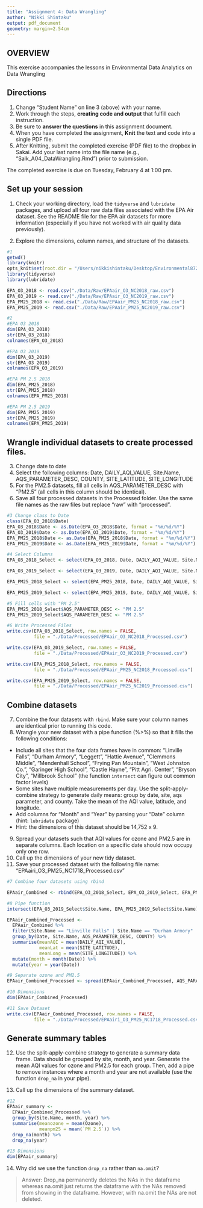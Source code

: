 ```yaml
---
title: "Assignment 4: Data Wrangling"
author: "Nikki Shintaku"
output: pdf_document
geometry: margin=2.54cm
---
```


## OVERVIEW

This exercise accompanies the lessons in Environmental Data Analytics on Data Wrangling 

## Directions
1. Change "Student Name" on line 3 (above) with your name.
3. Work through the steps, **creating code and output** that fulfill each instruction.
4. Be sure to **answer the questions** in this assignment document.
6. When you have completed the assignment, **Knit** the text and code into a single PDF file.
8. After Knitting, submit the completed exercise (PDF file) to the dropbox in Sakai. Add your last name into the file name (e.g., "Salk_A04_DataWrangling.Rmd") prior to submission.

The completed exercise is due on Tuesday, February 4 at 1:00 pm.

## Set up your session 
1. Check your working directory, load the `tidyverse` and `lubridate` packages, and upload all four raw data files associated with the EPA Air dataset. See the README file for the EPA air datasets for more information (especially if you have not worked with air quality data previously). 

2. Explore the dimensions, column names, and structure of the datasets. 

```r
#1
getwd()
library(knitr)
opts_knit$set(root.dir = "/Users/nikkishintaku/Desktop/Environmental872/Environmental_Data_Analytics_2020")
library(tidyverse)
library(lubridate)

EPA_O3_2018 <- read.csv("./Data/Raw/EPAair_O3_NC2018_raw.csv")
EPA_O3_2019 <- read.csv("./Data/Raw/EPAair_O3_NC2019_raw.csv")
EPA_PM25_2018 <- read.csv("./Data/Raw/EPAair_PM25_NC2018_raw.csv")
EPA_PM25_2019 <- read.csv("./Data/Raw/EPAair_PM25_NC2019_raw.csv")

#2
#EPA O3 2018 
dim(EPA_O3_2018)
str(EPA_O3_2018)
colnames(EPA_O3_2018)

#EPA O3 2019 
dim(EPA_O3_2019)
str(EPA_O3_2019)
colnames(EPA_O3_2019)

#EPA PM 2.5 2018 
dim(EPA_PM25_2018)
str(EPA_PM25_2018)
colnames(EPA_PM25_2018)

#EPA PM 2.5 2019
dim(EPA_PM25_2019)
str(EPA_PM25_2019)
colnames(EPA_PM25_2019)
```

## Wrangle individual datasets to create processed files.
3. Change date to date
4. Select the following columns: Date, DAILY_AQI_VALUE, Site.Name, AQS_PARAMETER_DESC, COUNTY, SITE_LATITUDE, SITE_LONGITUDE
5. For the PM2.5 datasets, fill all cells in AQS_PARAMETER_DESC with "PM2.5" (all cells in this column should be identical).
6. Save all four processed datasets in the Processed folder. Use the same file names as the raw files but replace "raw" with "processed".

```r
#3 Change class to Date
class(EPA_O3_2018$Date)
EPA_O3_2018$Date <- as.Date(EPA_O3_2018$Date, format = "%m/%d/%Y")
EPA_O3_2019$Date <- as.Date(EPA_O3_2019$Date, format = "%m/%d/%Y")
EPA_PM25_2018$Date <- as.Date(EPA_PM25_2018$Date, format = "%m/%d/%Y")
EPA_PM25_2019$Date <- as.Date(EPA_PM25_2019$Date, format = "%m/%d/%Y")

#4 Select Columns
EPA_O3_2018_Select <- select(EPA_O3_2018, Date, DAILY_AQI_VALUE, Site.Name, AQS_PARAMETER_DESC, COUNTY, SITE_LATITUDE, SITE_LONGITUDE)

EPA_O3_2019_Select <- select(EPA_O3_2019, Date, DAILY_AQI_VALUE, Site.Name, AQS_PARAMETER_DESC, COUNTY, SITE_LATITUDE, SITE_LONGITUDE)

EPA_PM25_2018_Select <- select(EPA_PM25_2018, Date, DAILY_AQI_VALUE, Site.Name, AQS_PARAMETER_DESC, COUNTY, SITE_LATITUDE, SITE_LONGITUDE)

EPA_PM25_2019_Select <- select(EPA_PM25_2019, Date, DAILY_AQI_VALUE, Site.Name, AQS_PARAMETER_DESC, COUNTY, SITE_LATITUDE, SITE_LONGITUDE)

#5 Fill cells with "PM 2.5"
EPA_PM25_2018_Select$AQS_PARAMETER_DESC <- "PM 2.5"
EPA_PM25_2019_Select$AQS_PARAMETER_DESC <- "PM 2.5"

#6 Write Processed Files 
write.csv(EPA_O3_2018_Select, row.names = FALSE, 
          file = "./Data/Processed/EPAair_O3_NC2018_Processed.csv")

write.csv(EPA_O3_2019_Select, row.names = FALSE, 
          file = "./Data/Processed/EPAair_O3_NC2019_Processed.csv")

write.csv(EPA_PM25_2018_Select, row.names = FALSE, 
          file = "./Data/Processed/EPAair_PM25_NC2018_Processed.csv")

write.csv(EPA_PM25_2019_Select, row.names = FALSE, 
          file = "./Data/Processed/EPAair_PM25_NC2019_Processed.csv")
```


## Combine datasets
7. Combine the four datasets with `rbind`. Make sure your column names are identical prior to running this code. 
8. Wrangle your new dataset with a pipe function (%>%) so that it fills the following conditions: 

* Include all sites that the four data frames have in common: "Linville Falls", "Durham Armory", "Leggett", "Hattie Avenue", "Clemmons Middle", "Mendenhall School", "Frying Pan Mountain", "West Johnston Co.", "Garinger High School", "Castle Hayne", "Pitt Agri. Center", "Bryson City", "Millbrook School" (the function `intersect` can figure out common factor levels)
* Some sites have multiple measurements per day. Use the split-apply-combine strategy to generate daily means: group by date, site, aqs parameter, and county. Take the mean of the AQI value, latitude, and longitude.
* Add columns for "Month" and "Year" by parsing your "Date" column (hint: `lubridate` package)
* Hint: the dimensions of this dataset should be 14,752 x 9.

9. Spread your datasets such that AQI values for ozone and PM2.5 are in separate columns. Each location on a specific date should now occupy only one row.
10. Call up the dimensions of your new tidy dataset.
11. Save your processed dataset with the following file name: "EPAairi_O3_PM25_NC1718_Processed.csv"

```r
#7 Combine four datasets using rbind

EPAair_Combined <- rbind(EPA_O3_2018_Select, EPA_O3_2019_Select, EPA_PM25_2018_Select, EPA_PM25_2019_Select)

#8 Pipe function 
intersect(EPA_O3_2019_Select$Site.Name, EPA_PM25_2019_Select$Site.Name)

EPAair_Combined_Processed <- 
  EPAair_Combined %>%
  filter(Site.Name == "Linville Falls" | Site.Name == "Durham Armory" | Site.Name == "Leggett" | Site.Name == "Hattie Avenue" | Site.Name == "Clemmons Middle" | Site.Name == "Mendenhall School" | Site.Name == "Frying Pan Mountain" | Site.Name == "West Johnston Co." | Site.Name == "Garinger High School" | Site.Name == "Castle Hayne" | Site.Name == "Pitt Agri. Center" | Site.Name == "Bryson City" | Site.Name == "Millbrook School") %>%
  group_by(Date, Site.Name, AQS_PARAMETER_DESC, COUNTY) %>%
  summarise(meanAQI = mean(DAILY_AQI_VALUE),
            meanLat = mean(SITE_LATITUDE),
            meanLong = mean(SITE_LONGITUDE)) %>%
  mutate(month = month(Date)) %>%
  mutate(year = year(Date))

#9 Separate ozone and PM2.5
EPAair_Combined_Processed <- spread(EPAair_Combined_Processed, AQS_PARAMETER_DESC, meanAQI)

#10 Dimensions
dim(EPAair_Combined_Processed)

#11 Save Dataset 
write.csv(EPAair_Combined_Processed, row.names = FALSE, 
          file = "./Data/Processed/EPAairi_O3_PM25_NC1718_Processed.csv")

```


## Generate summary tables
12. Use the split-apply-combine strategy to generate a summary data frame. Data should be grouped by site, month, and year. Generate the mean AQI values for ozone and PM2.5 for each group. Then, add a pipe to remove instances where a month and year are not available (use the function `drop_na` in your pipe). 

13. Call up the dimensions of the summary dataset.

```r
#12
EPAair_summary <- 
  EPAair_Combined_Processed %>%
  group_by(Site.Name, month, year) %>%
  summarise(meanozone = mean(Ozone), 
            meanpm25 = mean(`PM 2.5`)) %>%
  drop_na(month) %>%
  drop_na(year)

#13 Dimensions
dim(EPAair_summary)
```

14. Why did we use the function `drop_na` rather than `na.omit`?

> Answer: Drop_na permanently deletes the NAs in the dataframe whereas na.omit just returns the dataframe with the NAs removed from showing in the dataframe. However, with na.omit the NAs are not deleted.

